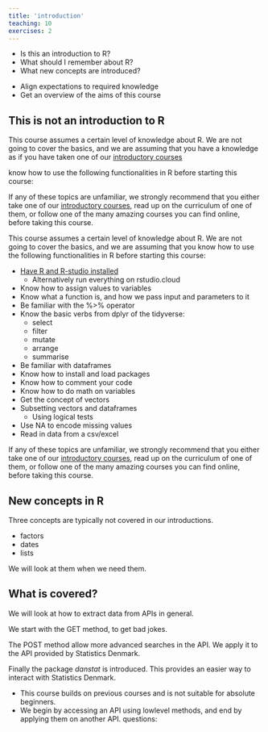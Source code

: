 ```yaml
---
title: 'introduction'
teaching: 10
exercises: 2
---
```


:::::::::::::::::::::::::::::::::::::: questions 

- Is this an introduction to R?
- What should I remember about R?
- What new concepts are introduced?

::::::::::::::::::::::::::::::::::::::::::::::::

::::::::::::::::::::::::::::::::::::: objectives

- Align expectations to required knowledge
- Get an overview of the aims of this course

::::::::::::::::::::::::::::::::::::::::::::::::

## This is not an introduction to R
This course assumes a certain level of knowledge about R. We are not going
to cover the basics, and we are assuming that you have a knowledge as if you have taken one of our <a href="https://kubdatalab.github.io/R-intro/" target="_blank">introductory courses</a>



know how to use the following  functionalities in R before starting this course:

If any of these topics are unfamiliar, we strongly recommend that you either 
take one of our <a href="https://kubdatalab.github.io/R-intro/" target="_blank">introductory courses</a>, 
read up on the curriculum of one of them, 
or follow one of the many amazing courses you can find online, before taking 
this course.








This course assumes a certain level of knowledge about R. We are not going
to cover the basics, and we are assuming that you know how to use the following  functionalities in R before starting this course:

- <a href="https://kubdatalab.github.io/R-api_new/#software-setup" target="_blank">Have R and R-studio installed</a> 
    - Alternatively run everything on rstudio.cloud
- Know how to assign values to variables
- Know what a function is, and how we pass input and parameters to it
- Be familiar with the %>% operator
- Know the basic verbs from dplyr of the tidyverse:
    - select
    - filter
    - mutate
    - arrange
    - summarise
- Be familiar with dataframes
- Know how to install and load packages
- Know how to comment your code
- Know how to do math on variables
- Get the concept of vectors
- Subsetting vectors and dataframes
    - Using logical tests
- Use NA to encode missing values
- Read in data from a csv/excel

If any of these topics are unfamiliar, we strongly recommend that you either 
take one of our <a href="https://kubdatalab.github.io/R-intro/" target="_blank">introductory courses</a>, 
read up on the curriculum of one of them, 
or follow one of the many amazing courses you can find online, before taking 
this course.


## New concepts in R
Three concepts are typically not covered in our introductions.

- factors
- dates
- lists

We will look at them when we need them.

## What is covered?

We will look at how to extract data from APIs in general. 

We start with the GET method, to get bad jokes.

The POST method allow more advanced searches in the API. We apply it to
the API provided by Statistics Denmark.

Finally the package *danstat* is introduced. This  provides an easier way to interact
with Statistics Denmark.





::::::::::::::::::::::::::::::::::::: keypoints 

- This course builds on previous courses and is not suitable for absolute beginners.
- We begin by accessing an API using lowlevel methods, and end by applying them on another API.
questions:

::::::::::::::::::::::::::::::::::::::::::::::::

